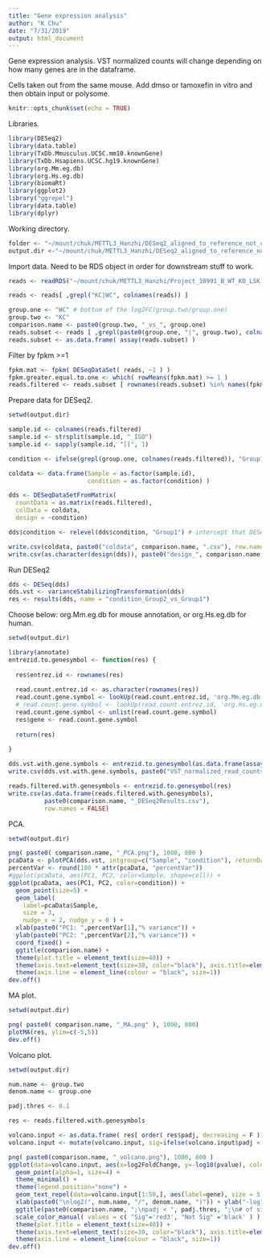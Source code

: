 ```yaml
---
title: "Gene expression analysis"
author: "K Chu"
date: "7/31/2019"
output: html_document
---
```


Gene expression analysis.
VST normalized counts will change depending on how many genes are in the dataframe.

Cells taken out from the same mouse.
Add dmso or tamoxefin in vitro and then obtain input or polysome.

```r
knitr::opts_chunk$set(echo = TRUE)
```

Libraries.

```r
library(DESeq2)
library(data.table)
library(TxDb.Mmusculus.UCSC.mm10.knownGene)
library(TxDb.Hsapiens.UCSC.hg19.knownGene)
library(org.Mm.eg.db)
library(org.Hs.eg.db)
library(biomaRt)
library(ggplot2)
library("ggrepel")
library(data.table)
library(dplyr)
```

Working directory.

```r
folder <- "~/mount/chuk/METTL3_Hanzhi/DESeq2_aligned_to_reference_not_custom/KC_vs_WC/"
output.dir <-"~/mount/chuk/METTL3_Hanzhi/DESeq2_aligned_to_reference_not_custom/KC_vs_WC/"
```

Import data. Need to be RDS object in order for downstream stuff to work.

```r
reads <- readRDS("~/mount/chuk/METTL3_Hanzhi/Project_10991_B_WT_KO_LSK_SON_OE/JAX_0453/align_to_normal_reference_genome/rnaseq_read_count_entrez_id.rds")

reads <- reads[ ,grepl("KC|WC", colnames(reads)) ]
```


```r
group.one <- "WC" # bottom of the log2FC(group.two/group.one)
group.two <- "KC"
comparison.name <- paste0(group.two, "_vs_", group.one)
reads.subset <- reads [ ,grepl(paste0(group.one, "|", group.two), colnames(reads))]
reads.subset <- as.data.frame( assay(reads.subset) )
```

Filter by fpkm >=1 

```r
fpkm.mat <- fpkm( DESeqDataSet( reads, ~1 ) )
fpkm.greater.equal.to.one <- which( rowMeans(fpkm.mat) >= 1 )
reads.filtered <- reads.subset [ rownames(reads.subset) %in% names(fpkm.greater.equal.to.one), ]
```

Prepare data for DESeq2. 

```r
setwd(output.dir)

sample.id <- colnames(reads.filtered)
sample.id <- strsplit(sample.id, "_IGO")
sample.id <- sapply(sample.id, "[[", 1)

condition <- ifelse(grepl(group.one, colnames(reads.filtered)), "Group1", "Group2")

coldata <- data.frame(Sample = as.factor(sample.id), 
                      condition = as.factor(condition) )

dds <- DESeqDataSetFromMatrix(
  countData = as.matrix(reads.filtered), 
  colData = coldata, 
  design = ~condition) 

dds$condition <- relevel(dds$condition, "Group1") # intercept that DESeq2 calculates depends on the first factor. If "LSK" first, then results in log2foldchange(LSC/LSK). If "LSC" first, then results is log2foldchange(LSK/LSC).

write.csv(coldata, paste0("coldata", comparison.name, ".csv"), row.names = FALSE)
write.csv(as.character(design(dds)), paste0("design_", comparison.name, "_dds.csv"), row.names = FALSE)
```

Run DESeq2

```r
dds <- DESeq(dds)
dds.vst <- varianceStabilizingTransformation(dds)
res <- results(dds, name = "condition_Group2_vs_Group1")
```

Choose below: org.Mm.eg.db for mouse annotation, or org.Hs.eg.db for human.

```r
setwd(output.dir)

library(annotate)
entrezid.to.genesymbol <- function(res) {
  
  res$entrez.id <- rownames(res)
  
  read.count.entrez.id <- as.character(rownames(res))
  read.count.gene.symbol <- lookUp(read.count.entrez.id, 'org.Mm.eg.db', 'SYMBOL')
  # read.count.gene.symbol <- lookUp(read.count.entrez.id, 'org.Hs.eg.db', 'SYMBOL')
  read.count.gene.symbol <- unlist(read.count.gene.symbol)
  res$gene <- read.count.gene.symbol
  
  return(res)
  
}

dds.vst.with.gene.symbols <- entrezid.to.genesymbol(as.data.frame(assay(dds.vst)))
write.csv(dds.vst.with.gene.symbols, paste0("VST_normalized_read_counts_", comparison.name, ".csv"), row.names = FALSE)

reads.filtered.with.genesymbols <- entrezid.to.genesymbol(res)
write.csv(as.data.frame(reads.filtered.with.genesymbols), 
          paste0(comparison.name, "_DESeq2Results.csv"),
          row.names = FALSE)
```

PCA.

```r
setwd(output.dir)

png( paste0( comparison.name, "_PCA.png"), 1000, 800 )
pcaData <- plotPCA(dds.vst, intgroup=c("Sample", "condition"), returnData=TRUE)
percentVar <- round(100 * attr(pcaData, "percentVar"))
#ggplot(pcaData, aes(PC1, PC2, color=Sample, shape=cell)) +
ggplot(pcaData, aes(PC1, PC2, color=condition)) +
  geom_point(size=5) +
  geom_label(
    label=pcaData$Sample, 
    size = 3,
    nudge_x = 2, nudge_y = 0 ) +
  xlab(paste0("PC1: ",percentVar[1],"% variance")) +
  ylab(paste0("PC2: ",percentVar[2],"% variance")) + 
  coord_fixed() +
  ggtitle(comparison.name) +
  theme(plot.title = element_text(size=40)) +
  theme(axis.text=element_text(size=30, color="black"), axis.title=element_text(size=30, color="black")) +
  theme(axis.line = element_line(colour = "black", size=1))
dev.off()
```

MA plot.

```r
setwd(output.dir)

png( paste0( comparison.name, "_MA.png" ), 1000, 800)
plotMA(res, ylim=c(-5,5))
dev.off()
```

Volcano plot. 

```r
setwd(output.dir)

num.name <- group.two
denom.name <- group.one

padj.thres <- 0.1

res <- reads.filtered.with.genesymbols 

volcano.input <- as.data.frame( res[ order( res$padj, decreasing = F ), ] )
volcano.input <- mutate(volcano.input, sig=ifelse(volcano.input$padj < padj.thres, "Sig", "Not Sig"))

png( paste0(comparison.name, "_volcano.png"), 1000, 800 )
ggplot(data=volcano.input, aes(x=log2FoldChange, y=-log10(pvalue), colour= sig)) + 
  geom_point(alpha=1, size=4) +
  theme_minimal() +
  theme(legend.position="none") +
  geom_text_repel(data=volcano.input[1:50,], aes(label=gene), size = 5,box.padding = unit(0.5, "lines"), point.padding = unit(0.5, "lines"), color="black") +
  xlab(paste0("\nlog2(", num.name, "/", denom.name, ")")) + ylab("-log10(p)\n") +
  ggtitle(paste0(comparison.name, ";\npadj < ", padj.thres, ";\n# of sig genes: ", nrow( subset(volcano.input, sig=="Sig") ), "\n")) +
  scale_color_manual( values = c( "Sig"='red3', "Not Sig" ='black' ) ) + 
  theme(plot.title = element_text(size=40)) +
  theme(axis.text=element_text(size=30, color="black"), axis.title=element_text(size=30, color="black")) +
  theme(axis.line = element_line(colour = "black", size=1))
dev.off()
```



















